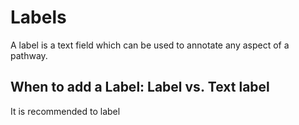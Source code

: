 # Labels

A label is a text field which can be used to annotate any aspect of a pathway.

## When to add a Label: Label vs. Text label

It is recommended to label 
